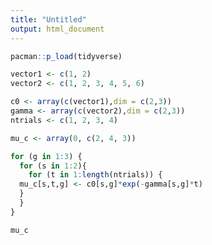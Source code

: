 ```yaml
---
title: "Untitled"
output: html_document
---
```


```r
pacman::p_load(tidyverse)
```

```r

vector1 <- c(1, 2)
vector2 <- c(1, 2, 3, 4, 5, 6)

c0 <- array(c(vector1),dim = c(2,3))
gamma <- array(c(vector2),dim = c(2,3))
ntrials <- c(1, 2, 3, 4)

mu_c <- array(0, c(2, 4, 3))
```

```r

for (g in 1:3) {
  for (s in 1:2){
    for (t in 1:length(ntrials)) {
  mu_c[s,t,g] <- c0[s,g]*exp(-gamma[s,g]*t)
  }
  }
}

```

```r
mu_c
```

